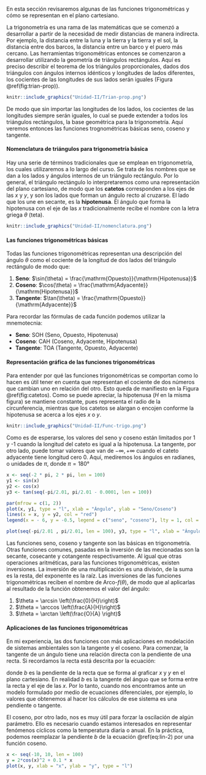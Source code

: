 En esta sección revisaremos algunas de las funciones trigonométricas y cómo se representan en el plano cartesiano. 

La trigonometría es una rama de las matemáticas que se comenzó a desarrollar a partir de la necesidad de medir distancias de manera indirecta. Por ejemplo, la distancia entre la luna y la tierra y la tierra y el sol, la distancia entre dos barcos, la distancia entre un barco y el puero más cercano. Las herramientas trigonométricas entonces se comenzaron a desarrollar utilizando la geometría de triángulos rectángulos. Aquí es preciso describir el teorema de los triángulos proporcionales, dados dos triángulos con ángulos internos idénticos y longitudes de lados diferentes, los cocientes de las longitudes de sus lados serán iguales (Figura \@ref(fig:trian-prop)).


```r
knitr::include_graphics("Unidad-II/Trian-prop.png")
```

De modo que sin importar las longitudes de los lados, los cocientes de las longitudes siempre serán iguales, lo cual se puede extender a todos los triángulos rectángulos, la base geométrica para la trigonometría. Aquí veremos entonces las funciones trognométricas básicas seno, coseno y tangente.

#### Nomenclatura de triángulos para trigonometría básica

Hay una serie de términos tradicionales que se emplean en trigonometría, los cuales utilizaremos a lo largo del curso. Se trata de los nombres que se dan a los lados y ángulos internos de un triángulo rectángulo. Por lo general, el triángulo rectángulo lo interpretaremos como una representación del plano cartesiano, de modo que los **catetos** corresponden a los ejes de las $x$ y $y$, y son los lados que forman un ángulo recto al cruzarse. El lado que los une en secante, es la **hipotenusa**. El ángulo que forma la hipotenusa con el eje de las $x$ tradicionalmente recibe el nombre con la letra griega $\theta$ (teta). 

```r
knitr::include_graphics("Unidad-II/nomenclatura.png")
```

#### Las funciones trigonométricas básicas

Todas las funciones trigonométricas representan una descripción del ángulo $\theta$ como el cociente de la longitud de dos lados del triángulo rectángulo de modo que:

1. **Seno**: $\sin(\theta) = \frac{\mathrm{Opuesto}}{\mathrm{Hipotenusa}}$
2. **Coseno**: $\cos(\theta) = \frac{\mathrm{Adyacente}}{\mathrm{Hipotenusa}}$
3. **Tangente**: $\tan(\theta) = \frac{\mathrm{Opuesto}}{\mathrm{Adyacente}}$

Para recordar las fórmulas de cada función podemos utilizar la mnemotecnia:

- **Seno**: SOH (Seno, Opuesto, Hipotenusa)
- **Coseno**: CAH (Coseno, Adyacente, Hipotenusa)
- **Tangente**: TOA (Tangente, Opuesto, Adyacente)

#### Representación gráfica de las funciones trigonométricas

Para entender por qué las funciones trigonométricas se comportan como lo hacen es útil tener en cuenta que representan el cociente de dos números que cambian uno en relación del otro. Esto queda de manifiesto en la Figura \@ref(fig:catetos). Como se puede apreciar, la hipotenusa ($H$ en la misma figura) se mantiene constante, pues representa el radio de la circunferencia, mientras que los catetos se alargan o encojen conforme la hipotenusa se acerca a los ejes $x$ o $y$.

```r
knitr::include_graphics("Unidad-II/Func-trigo.png")
```

Como es de esperarse, los valores del seno y coseno están limitados por 1 y -1 cuando la longitud del cateto es igual a la hipotenusa. La tangente, por otro lado, puede tomar valores que van de $-\infty, +\infty$ cuando el cateto adyacente tiene longitud cero $0$. Aquí, mediremos los ángulos en radianes, o unidades de $\pi$, donde $\pi = 180°$

```r

x <- seq(-2 * pi, 2 * pi, len = 100)
y1 <- sin(x)
y2 <- cos(x)
y3 <- tan(seq(-pi/2.01, pi/2.01 - 0.0001, len = 100))

par(mfrow = c(1, 2))
plot(x, y1, type = "l", xlab = "Ángulo", ylab = "Seno/Coseno")
lines(x = x, y = y2, col = "red")
legend(x = - 6, y = -0.5, legend = c("seno", "coseno"), lty = 1, col = c("black", "red"))

plot(seq(-pi/2.01 , pi/2.01, len = 100), y3, type = "l", xlab = "Ángulo", ylab = "Tangente")
```

Las funciones seno, coseno y tangente son las básicas en trigonometría. Otras funciones comunes, pasadas en la inversión de las mecionadas son la secante, cosecante y cotangente respectivamente. Al igual que otras operaciones aritméticas, para las funciones trigonométricas, existen inversiones. La inversión de una multiplicación es una divisón, de la suma es la resta, del exponente es la raíz. Las inversiones de las funciones trigonométricas reciben el nombre de Arco-$f(\theta)$, de modo que al aplicarlas al resultado de la función obtenemos el valor del ángulo:

1. $\theta = \arcsin \left(\frac{0}{H}\right)$
2. $\theta = \arccos \left(\frac{A}{H}\right)$
3. $\theta = \arctan \left(\frac{O}{A} \right)$

#### Aplicaciones de las funciones trigonométricas

En mi experiencia, las dos funciones con más aplicaciones en modelación de sistemas ambientales son la tangente y el coseno. Para comenzar, la tangente de un ángulo tiene una relación directa con la pendiente de una recta. Si recordamos la recta está descrita por la ecuación:

\begin{equation}
    y = a + bx (\#eq:lin-2)
\end{equation}

donde $b$ es la pendiente de la recta que se forma al graficar $x$ y $y$ en el plano cartesiano. En realidad $b$ es la tangente del ánguo que se forma entre la recta y el eje de las $x$. Por lo tanto, cuando nos encontramos ante un modelo formulado por medio de ecuaciones diferenciales, por ejemplo, lo valores que obtenemos al hacer los cálculos de ese sistema es una pendiente o tangente.

El coseno, por otro lado, nos es muy útil para forzar la oscilación de algún parámetro. Ello es necesario cuando estamos interesados en representar fenómenos cíclicos como la temperatura diaria o anual. En la práctica, podemos reemplazar la pendiente $b$ de la ecuación \@ref(eq:lin-2) por una función coseno.

```r
x <- seq(-10, 10, len = 100)
y = 2*cos(x)^2 + 0.1 * x
plot(x, y, xlab = "x", ylab = "y", type = "l")
```

